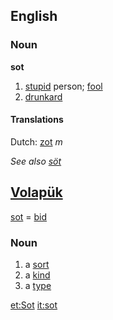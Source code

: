 ==English==

===Noun===
'''sot'''
#[[stupid]] person; [[fool]]
#[[drunkard]]

====Translations====
Dutch: [[zot]] ''m''

''See also [[söt]]''

==[[Volapük]]== 
[[sot]] = [[bid]]

===Noun=== 
# a [[sort]]
# a [[kind]] 
# a [[type]]

[[et:Sot]]
[[it:sot]]